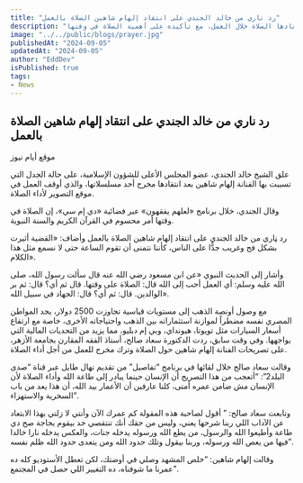 ```yaml
---
title: "رد ناري من خالد الجندي على انتقاد إلهام شاهين الصلاة بالعمل"
description: "الشيخ خالد الجندي يرد بقوة على الفنانة إلهام شاهين بعد انتقادها الصلاة خلال العمل، مع تأكيده على أهمية الصلاة في وقتها."
image: "../../public/blogs/prayer.jpg"
publishedAt: "2024-09-05"
updatedAt: "2024-09-05"
author: "EddDev"
isPublished: true
tags:
- News
---
```


## رد ناري من خالد الجندي على انتقاد إلهام شاهين الصلاة بالعمل

موقع أيام نيوز

علق الشيخ خالد الجندي، عضو المجلس الأعلى للشؤون الإسلامية، على حالة الجدل التي تسببت بها الفنانة إلهام شاهين بعد انتقادها مخرج أحد مسلسلاتها، والذي أوقف العمل في موقع التصوير لأداء الصلاة.

وقال الجندي، خلال برنامج «لعلهم يفقهون» عبر فضائية «دي إم سي»، إن الصلاة في وقتها أمر محسوم في القرآن الكريم والسنة النبوية.

رد ڼاري من خالد الجندي على انتقاد إلهام شاهين الصلاة بالعمل
وأضاف: «القضية أثيرت بشكل فج وغريب جدًّا على الناس، كأننا نتمنى أن تقوم الساعة حتى لا نسمع مثل هذا الكلام».

وأشار إلى الحديث النبوي «عن ابن مسعود رضي الله عنه قال سألت رسول الله، صلى الله عليه وسلم: أي العمل أحب إلى الله قال: الصلاة على وقتها. قال ثم أي؟ قال: ثم بر الوالدين. قال: ثم أي؟ قال: الجهاد في سبيل الله».

مع وصول أونصة الذهب إلى مستويات قياسية تجاوزت 2500 دولار، يجد المواطن المصري نفسه مضطراً لموازنة استثماراته بين الذهب واحتياجاته الأخرى، خاصة مع ارتفاع أسعار السيارات مثل تويوتا، هيونداي، وبي إم دبليو، مما يزيد من التحديات المالية التي يواجهها.
وفي وقت سابق، ردت الدكتورة سعاد صالح، أستاذ الفقه المقارن بجامعة الأزهر، على تصريحات الفنانة إلهام شاهين حول الصلاة وترك مخرج للعمل من أجل أداء الصلاة.

وقالت سعاد صالح خلال لقائها في برنامج “تفاصيل” من تقديم نهال طايل عبر قناة “صدى البلد2”: “أتعجب من هذا التصريح أن الإنسان حينما يبادر إلى طاعة الله وأداء الصلاة لأن الإنسان مش ضامن عمره أمتى، كلنا عارفين أن الأعمار بيد الله، أن هذا يعد من باب السخرية والاستهزاء”.

وتابعت سعاد صالح: ” أقول لصاحبة هذه المقولة كم عمرك الآن وأنتي لا زلتي بهذا الابتعاد عن الآداب اللي ربنا شرحها يعني، وليس من حقك أنك تنتقصي حد بيقوم بحاجة صح دي طاعة وأطيعوا الله والرسول، من يطع الله ورسوله يدخله جنات، والعكس يدخله نارا خالدا فيها من يعص الله ورسوله، وربنا بيقول وتلك حدود الله ومن يتعدى حدود الله ظلم نفسه”.

وقالت إلهام شاهين: “خلص المشهد وصلي في أوضتك، لكن تعطل الأستوديو كله ده عمرنا ما شوفناه، ده التغيير اللي حصل في المجتمع”.


